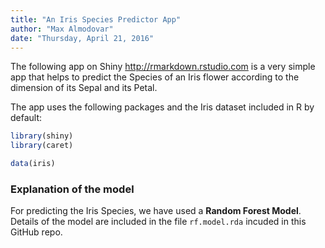 ```yaml
---
title: "An Iris Species Predictor App"
author: "Max Almodovar"
date: "Thursday, April 21, 2016"
---
```


The following app on Shiny <http://rmarkdown.rstudio.com> is a very simple app that helps to predict the Species of an Iris flower according to the dimension of its Sepal and its Petal.

The app uses the following packages and the Iris dataset included in R by default:

```r
library(shiny)
library(caret)

data(iris)
```

### Explanation of the model

For predicting the Iris Species, we have used a **Random Forest Model**. Details of the model are included in the file `rf.model.rda` incuded in this GitHub repo.
